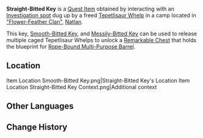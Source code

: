 {{Item Infobox
|id           = 121124
|image        = Item Smooth-Bitted Key.png<!--same icon as smooth-bitted key-->
|type         = Quest Items
|quality      = 0
|description  = A key with extremely straight bitting. Somewhere out there, perhaps there's a door it could easily open...
|source1      = [[Investigation|Investigation spot]] in [["Flower-Feather Clan"]], [[Natlan]]
}}
'''Straight-Bitted Key''' is a [[Quest Item]] obtained by interacting with an [[Investigation|Investigation spot]] dug up by a freed [[Tepetlisaur Whelp]] in a camp located in [["Flower-Feather Clan"]], [[Natlan]].

This key, [[Smooth-Bitted Key]], and [[Messily-Bitted Key]] can be used to release multiple caged Tepetlisaur Whelps to unlock a [[Remarkable Chest]] that holds the blueprint for [[Rope-Bound Multi-Purpose Barrel]].

==Location==
<gallery>
Item Location Smooth-Bitted Key.png|Straight-Bitted Key's Location
Item Location Straight-Bitted Key Context.png|Additional context
</gallery>

==Other Languages==
{{Other Languages
|default_hidden = 1
|en       = Straight-Bitted Key
|zhs      = 齿纹平直的钥匙
|zhs_rm   = 
|zht      = 齒紋平直的鑰匙
|zht_rm   = 
|ja       = 刻みが平たい鍵
|ja_rm    = Kizami ga Hiratai Kagi
|ko       = 곧은 톱니무늬 열쇠
|es       = Llave de dientes planos
|fr       = Clé à panneton droit
|ru       = Ключ с прямым срезом
|th       = กุญแจที่มีรอยหยักเป็นเส้นตรง
|th_rm    = 
|vi       = Chìa Khóa Khớp Phẳng
|de       = Gerader Zahnradschlüssel
|id       = Kunci yang Bergigi Lurus
|pt       = Chave com Entalhes Retos
|tr       = Düz Tırtıklı Anahtar
|it       = Chiave con intaglio dritto
}}

==Change History==
{{Change History|5.2}}